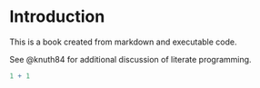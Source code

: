 
# Introduction

This is a book created from markdown and executable code.

See @knuth84 for additional discussion of literate programming.

```r
1 + 1
```

